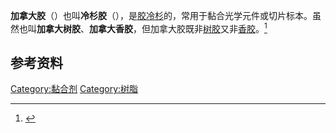 '''加拿大胶'''（{{lang-en|Canada balsam}}）也叫'''冷杉胶'''（{{lang-en|balsam of fir}}），是[[胶冷杉|胶冷杉]]的{{le|油树脂|oleoresin}}，常用于黏合光学元件或切片标本。虽然也叫'''加拿大树胶'''、'''加拿大香胶'''，但加拿大胶既非[[树胶|树胶]]又非[[香脂|香胶]]。<ref>{{Cite web|title=CANADA BALSAM 8016-42-0|url=https://www.chemicalbook.com/ChemicalProductProperty_EN_cb7389821.htm|accessdate=2021-03-10|work=ChemicalBook}}</ref>

== 参考资料 ==
<references />

[[Category:黏合剂|Category:黏合剂]]
[[Category:树脂|Category:树脂]]